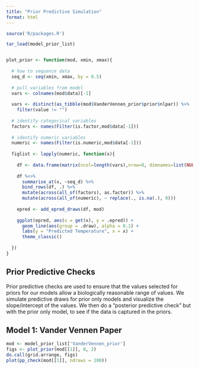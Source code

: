 ```yaml
---
title: "Prior Predictive Simulation"
format: html
---
```



```r
source('R/packages.R')

tar_load(model_prior_list)


plot_prior <- function(mod, xmin, xmax){
  
  # how to sequence data
  seq_d <- seq(xmin, xmax, by = 0.5)
  
  # pull variables from model 
  vars <- colnames(mod$data)[-1]
  
  vars <- distinct(as_tibble(mod$VanderVennen_prior$prior$nlpar)) %>% 
    filter(value != "")
  
  # identify categorical variables 
  factors <- names(Filter(is.factor,mod$data[-1]))
  
  # identify numeric variables 
  numeric <- names(Filter(is.numeric,mod$data[-1]))
  
  figlist <- lapply(numeric, function(x){
    
    df <- data.frame(matrix(ncol=length(vars),nrow=0, dimnames=list(NULL, vars)))
    
    df %<>%
      summarise_at(x, ~seq_d) %>%
      bind_rows(df, .) %>%
      mutate(across(all_of(factors), as.factor)) %>% 
      mutate(across(all_of(numeric), ~ replace(., is.na(.), 0)))
    
    epred <- add_epred_draws(df, mod)
    
    ggplot(epred, aes(x = get(x), y = .epred)) +
      geom_line(aes(group = .draw), alpha = 0.1) +
      labs(y = "Predicted Temperature", x = x) +
      theme_classic()
    
  })
}
```

## Prior Predictive Checks

Prior predictive checks are used to ensure that the values selected for priors for our models allow a biologically reasonable range of values. We simulate predictive draws for prior only models and visualize the slope/intercept of the values. We then do a "posterior predictive check" but with the prior only model, to see if the data is captured in the priors.

## Model 1: Vander Vennen Paper 

```r
mod <- model_prior_list['VanderVennen_prior']
figs <- plot_prior(mod[[1]], 0, 2)
do.call(grid.arrange, figs)
plot(pp_check(mod[[1]], ndraws = 100))
```
